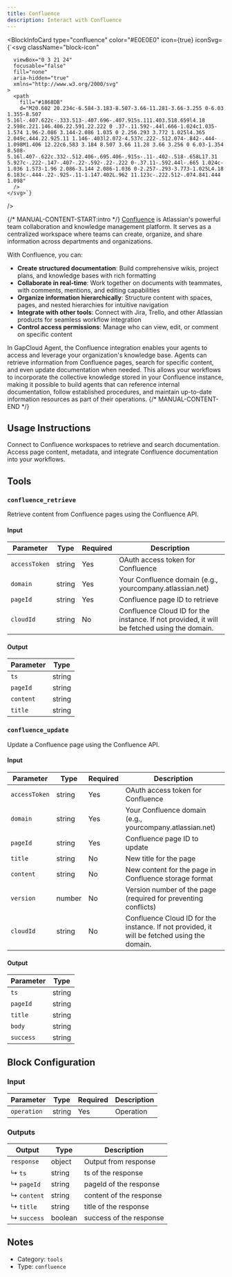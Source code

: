 ```yaml
---
title: Confluence
description: Interact with Confluence
---
```



<BlockInfoCard
  type="confluence"
  color="#E0E0E0"
  icon={true}
  iconSvg={`<svg className="block-icon"
      
      
      
      viewBox="0 3 21 24"
      focusable="false"
      fill="none"
      aria-hidden="true"
      xmlns="http://www.w3.org/2000/svg"
    >
      <path
        fill="#1868DB"
        d="M20.602 20.234c-6.584-3.183-8.507-3.66-11.281-3.66-3.255 0-6.03 1.355-8.507 5.16l-.407.622c-.333.513-.407.696-.407.915s.111.403.518.659l4.18 2.598c.221.146.406.22.591.22.222 0 .37-.11.592-.44l.666-1.024c1.035-1.574 1.96-2.086 3.144-2.086 1.035 0 2.256.293 3.772 1.025l4.365 2.049c.444.22.925.11 1.146-.403l2.072-4.537c.222-.512.074-.842-.444-1.098M1.406 12.22c6.583 3.184 8.507 3.66 11.28 3.66 3.256 0 6.03-1.354 8.508-5.16l.407-.622c.332-.512.406-.695.406-.915s-.11-.402-.518-.658L17.31 5.927c-.222-.147-.407-.22-.592-.22-.222 0-.37.11-.592.44l-.665 1.024c-1.036 1.573-1.96 2.086-3.144 2.086-1.036 0-2.257-.293-3.773-1.025L4.18 6.183c-.444-.22-.925-.11-1.147.402L.962 11.123c-.222.512-.074.841.444 1.098"
      />
    </svg>`}
/>

{/* MANUAL-CONTENT-START:intro */}
[Confluence](https://www.atlassian.com/software/confluence) is Atlassian's powerful team collaboration and knowledge management platform. It serves as a centralized workspace where teams can create, organize, and share information across departments and organizations.

With Confluence, you can:

- **Create structured documentation**: Build comprehensive wikis, project plans, and knowledge bases with rich formatting
- **Collaborate in real-time**: Work together on documents with teammates, with comments, mentions, and editing capabilities
- **Organize information hierarchically**: Structure content with spaces, pages, and nested hierarchies for intuitive navigation
- **Integrate with other tools**: Connect with Jira, Trello, and other Atlassian products for seamless workflow integration
- **Control access permissions**: Manage who can view, edit, or comment on specific content

In GapCloud Agent, the Confluence integration enables your agents to access and leverage your organization's knowledge base. Agents can retrieve information from Confluence pages, search for specific content, and even update documentation when needed. This allows your workflows to incorporate the collective knowledge stored in your Confluence instance, making it possible to build agents that can reference internal documentation, follow established procedures, and maintain up-to-date information resources as part of their operations.
{/* MANUAL-CONTENT-END */}

## Usage Instructions

Connect to Confluence workspaces to retrieve and search documentation. Access page content, metadata, and integrate Confluence documentation into your workflows.

## Tools

### `confluence_retrieve`

Retrieve content from Confluence pages using the Confluence API.

#### Input

| Parameter     | Type   | Required | Description                                                                                 |
| ------------- | ------ | -------- | ------------------------------------------------------------------------------------------- |
| `accessToken` | string | Yes      | OAuth access token for Confluence                                                           |
| `domain`      | string | Yes      | Your Confluence domain \(e.g., yourcompany.atlassian.net\)                                  |
| `pageId`      | string | Yes      | Confluence page ID to retrieve                                                              |
| `cloudId`     | string | No       | Confluence Cloud ID for the instance. If not provided, it will be fetched using the domain. |

#### Output

| Parameter | Type   |
| --------- | ------ |
| `ts`      | string |
| `pageId`  | string |
| `content` | string |
| `title`   | string |

### `confluence_update`

Update a Confluence page using the Confluence API.

#### Input

| Parameter     | Type   | Required | Description                                                                                 |
| ------------- | ------ | -------- | ------------------------------------------------------------------------------------------- |
| `accessToken` | string | Yes      | OAuth access token for Confluence                                                           |
| `domain`      | string | Yes      | Your Confluence domain \(e.g., yourcompany.atlassian.net\)                                  |
| `pageId`      | string | Yes      | Confluence page ID to update                                                                |
| `title`       | string | No       | New title for the page                                                                      |
| `content`     | string | No       | New content for the page in Confluence storage format                                       |
| `version`     | number | No       | Version number of the page \(required for preventing conflicts\)                            |
| `cloudId`     | string | No       | Confluence Cloud ID for the instance. If not provided, it will be fetched using the domain. |

#### Output

| Parameter | Type   |
| --------- | ------ |
| `ts`      | string |
| `pageId`  | string |
| `title`   | string |
| `body`    | string |
| `success` | string |

## Block Configuration

### Input

| Parameter   | Type   | Required | Description |
| ----------- | ------ | -------- | ----------- |
| `operation` | string | Yes      | Operation   |

### Outputs

| Output      | Type    | Description             |
| ----------- | ------- | ----------------------- |
| `response`  | object  | Output from response    |
| ↳ `ts`      | string  | ts of the response      |
| ↳ `pageId`  | string  | pageId of the response  |
| ↳ `content` | string  | content of the response |
| ↳ `title`   | string  | title of the response   |
| ↳ `success` | boolean | success of the response |

## Notes

- Category: `tools`
- Type: `confluence`
